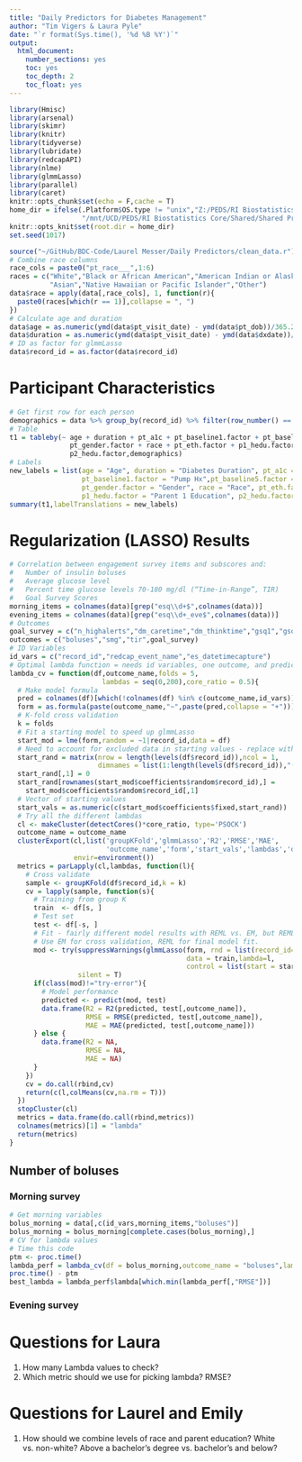 ```yaml
---
title: "Daily Predictors for Diabetes Management"
author: "Tim Vigers & Laura Pyle"
date: "`r format(Sys.time(), '%d %B %Y')`"
output:
  html_document:
    number_sections: yes
    toc: yes
    toc_depth: 2
    toc_float: yes
---
```


```r
library(Hmisc)
library(arsenal)
library(skimr)
library(knitr)
library(tidyverse)
library(lubridate)
library(redcapAPI)
library(nlme)
library(glmmLasso)
library(parallel)
library(caret)
knitr::opts_chunk$set(echo = F,cache = T)
home_dir = ifelse(.Platform$OS.type != "unix","Z:/PEDS/RI Biostatistics Core/Shared/Shared Projects/Laura/BDC/Projects",
                  "/mnt/UCD/PEDS/RI Biostatistics Core/Shared/Shared Projects/Laura/BDC/Projects")
knitr::opts_knit$set(root.dir = home_dir)
set.seed(1017)
```

```r
source("~/GitHub/BDC-Code/Laurel Messer/Daily Predictors/clean_data.r")
# Combine race columns
race_cols = paste0("pt_race___",1:6)
races = c("White","Black or African American","American Indian or Alaskan Native",
          "Asian","Native Hawaiian or Pacific Islander","Other")
data$race = apply(data[,race_cols], 1, function(r){
  paste0(races[which(r == 1)],collapse = ", ")
})
# Calculate age and duration
data$age = as.numeric(ymd(data$pt_visit_date) - ymd(data$pt_dob))/365.25
data$duration = as.numeric(ymd(data$pt_visit_date) - ymd(data$dxdate))/365.25
# ID as factor for glmmLasso
data$record_id = as.factor(data$record_id)
```

# Participant Characteristics

```r
# Get first row for each person
demographics = data %>% group_by(record_id) %>% filter(row_number() == 1)
# Table 
t1 = tableby(~ age + duration + pt_a1c + pt_baseline1.factor + pt_baseline5.factor + 
               pt_gender.factor + race + pt_eth.factor + p1_hedu.factor + 
               p2_hedu.factor,demographics)
# Labels
new_labels = list(age = "Age", duration = "Diabetes Duration", pt_a1c = "Baseline HbA1c",
                  pt_baseline1.factor = "Pump Hx",pt_baseline5.factor = "CGM Hx",
                  pt_gender.factor = "Gender", race = "Race", pt_eth.factor = "Ethnicity", 
                  p1_hedu.factor = "Parent 1 Education", p2_hedu.factor = "Parent 2 Education")
summary(t1,labelTranslations = new_labels)
```

# Regularization (LASSO) Results

```r
# Correlation between engagement survey items and subscores and:
#   Number of insulin boluses
#   Average glucose level
#   Percent time glucose levels 70-180 mg/dl (“Time-in-Range”, TIR)
#   Goal Survey Scores
morning_items = colnames(data)[grep("esq\\d+$",colnames(data))]
evening_items = colnames(data)[grep("esq\\d+_eve$",colnames(data))]
# Outcomes
goal_survey = c("n_highalerts","dm_caretime","dm_thinktime","gsq1","gsq2","gsq3")
outcomes = c("boluses","smg","tir",goal_survey)
# ID Variables
id_vars = c("record_id","redcap_event_name","es_datetimecapture")
# Optimal lambda function = needs id variables, one outcome, and predictors (nothing else)
lambda_cv = function(df,outcome_name,folds = 5,
                       lambdas = seq(0,200),core_ratio = 0.5){
  # Make model formula
  pred = colnames(df)[which(!colnames(df) %in% c(outcome_name,id_vars))]
  form = as.formula(paste(outcome_name,"~",paste(pred,collapse = "+")))
  # K-fold cross validation
  k = folds
  # Fit a starting model to speed up glmmLasso
  start_mod = lme(form,random = ~1|record_id,data = df)
  # Need to account for excluded data in starting values - replace with 0
  start_rand = matrix(nrow = length(levels(df$record_id)),ncol = 1,
                      dimnames = list(1:length(levels(df$record_id)),"(Intercept)"))
  start_rand[,1] = 0
  start_rand[rownames(start_mod$coefficients$random$record_id),] = 
    start_mod$coefficients$random$record_id[,1]
  # Vector of starting values
  start_vals = as.numeric(c(start_mod$coefficients$fixed,start_rand))
  # Try all the different lambdas
  cl <- makeCluster(detectCores()*core_ratio, type='PSOCK')
  outcome_name = outcome_name
  clusterExport(cl,list('groupKFold','glmmLasso','R2','RMSE','MAE',
                        'outcome_name','form','start_vals','lambdas','df','k'),
                envir=environment())
  metrics = parLapply(cl,lambdas, function(l){
    # Cross validate
    sample <- groupKFold(df$record_id,k = k)
    cv = lapply(sample, function(s){
      # Training from group K
      train  <- df[s, ]
      # Test set
      test <- df[-s, ]
      # Fit - fairly different model results with REML vs. EM, but REML is really slow.
      # Use EM for cross validation, REML for final model fit.
      mod <- try(suppressWarnings(glmmLasso(form, rnd = list(record_id=~1),
                                            data = train,lambda=l,
                                            control = list(start = start_vals))),
                 silent = T)
      if(class(mod)!="try-error"){
        # Model performance
        predicted <- predict(mod, test)
        data.frame(R2 = R2(predicted, test[,outcome_name]),
                   RMSE = RMSE(predicted, test[,outcome_name]),
                   MAE = MAE(predicted, test[,outcome_name]))
      } else {
        data.frame(R2 = NA,
                   RMSE = NA,
                   MAE = NA)
      }
    })
    cv = do.call(rbind,cv)
    return(c(l,colMeans(cv,na.rm = T)))
  })
  stopCluster(cl)
  metrics = data.frame(do.call(rbind,metrics))
  colnames(metrics)[1] = "lambda"
  return(metrics)
}
```

## Number of boluses

### Morning survey

```r
# Get morning variables
bolus_morning = data[,c(id_vars,morning_items,"boluses")]
bolus_morning = bolus_morning[complete.cases(bolus_morning),]
# CV for lambda values
# Time this code
ptm <- proc.time()
lambda_perf = lambda_cv(df = bolus_morning,outcome_name = "boluses",lambdas = seq(0,10))
proc.time() - ptm
best_lambda = lambda_perf$lambda[which.min(lambda_perf[,"RMSE"])]
```

### Evening survey


# Questions for Laura

1. How many Lambda values to check?
2. Which metric should we use for picking lambda? RMSE?

# Questions for Laurel and Emily

1. How should we combine levels of race and parent education? White vs. non-white? Above a bachelor's degree vs. bachelor's and below?
